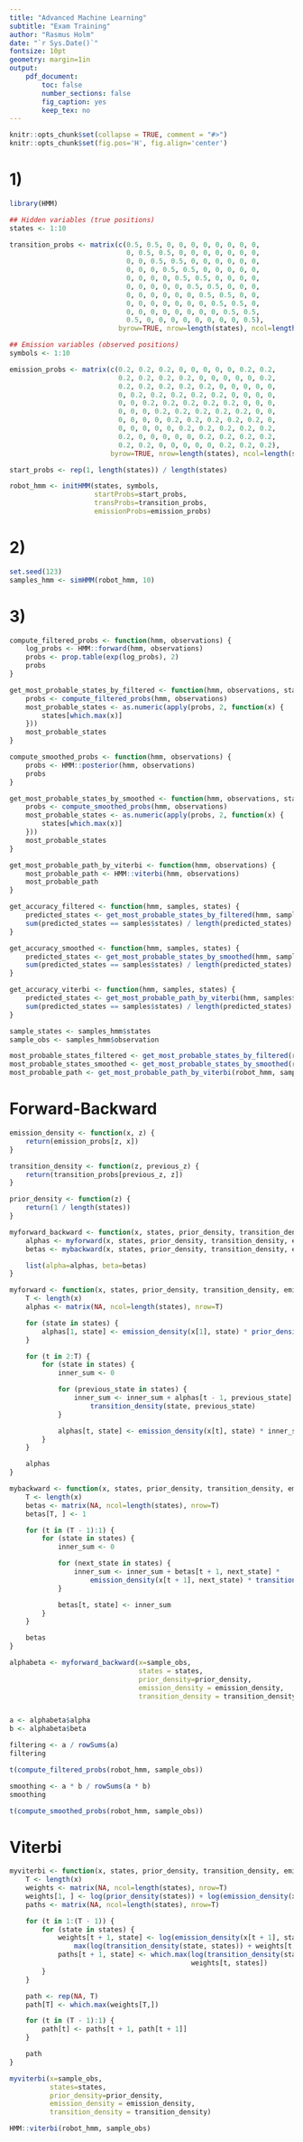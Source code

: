 ```yaml
---
title: "Advanced Machine Learning"
subtitle: "Exam Training"
author: "Rasmus Holm"
date: "`r Sys.Date()`"
fontsize: 10pt
geometry: margin=1in
output:
    pdf_document:
        toc: false
        number_sections: false
        fig_caption: yes
        keep_tex: no
---
```


```r
knitr::opts_chunk$set(collapse = TRUE, comment = "#>")
knitr::opts_chunk$set(fig.pos='H', fig.align='center')
```

# 1)

```r
library(HMM)

## Hidden variables (true positions)
states <- 1:10

transition_probs <- matrix(c(0.5, 0.5, 0, 0, 0, 0, 0, 0, 0, 0,
                             0, 0.5, 0.5, 0, 0, 0, 0, 0, 0, 0,
                             0, 0, 0.5, 0.5, 0, 0, 0, 0, 0, 0,
                             0, 0, 0, 0.5, 0.5, 0, 0, 0, 0, 0,
                             0, 0, 0, 0, 0.5, 0.5, 0, 0, 0, 0,
                             0, 0, 0, 0, 0, 0.5, 0.5, 0, 0, 0,
                             0, 0, 0, 0, 0, 0, 0.5, 0.5, 0, 0,
                             0, 0, 0, 0, 0, 0, 0, 0.5, 0.5, 0,
                             0, 0, 0, 0, 0, 0, 0, 0, 0.5, 0.5,
                             0.5, 0, 0, 0, 0, 0, 0, 0, 0, 0.5),
                           byrow=TRUE, nrow=length(states), ncol=length(states))

## Emission variables (observed positions)
symbols <- 1:10

emission_probs <- matrix(c(0.2, 0.2, 0.2, 0, 0, 0, 0, 0, 0.2, 0.2,
                           0.2, 0.2, 0.2, 0.2, 0, 0, 0, 0, 0, 0.2,
                           0.2, 0.2, 0.2, 0.2, 0.2, 0, 0, 0, 0, 0,
                           0, 0.2, 0.2, 0.2, 0.2, 0.2, 0, 0, 0, 0,
                           0, 0, 0.2, 0.2, 0.2, 0.2, 0.2, 0, 0, 0,
                           0, 0, 0, 0.2, 0.2, 0.2, 0.2, 0.2, 0, 0,
                           0, 0, 0, 0, 0.2, 0.2, 0.2, 0.2, 0.2, 0,
                           0, 0, 0, 0, 0, 0.2, 0.2, 0.2, 0.2, 0.2,
                           0.2, 0, 0, 0, 0, 0, 0.2, 0.2, 0.2, 0.2,
                           0.2, 0.2, 0, 0, 0, 0, 0, 0.2, 0.2, 0.2),
                         byrow=TRUE, nrow=length(states), ncol=length(states))

start_probs <- rep(1, length(states)) / length(states)

robot_hmm <- initHMM(states, symbols,
                     startProbs=start_probs,
                     transProbs=transition_probs,
                     emissionProbs=emission_probs)
```

# 2)

```r
set.seed(123)
samples_hmm <- simHMM(robot_hmm, 10)
```

# 3)

```r
compute_filtered_probs <- function(hmm, observations) {
    log_probs <- HMM::forward(hmm, observations)
    probs <- prop.table(exp(log_probs), 2)
    probs
}

get_most_probable_states_by_filtered <- function(hmm, observations, states) {
    probs <- compute_filtered_probs(hmm, observations)
    most_probable_states <- as.numeric(apply(probs, 2, function(x) {
        states[which.max(x)]
    }))
    most_probable_states
}

compute_smoothed_probs <- function(hmm, observations) {
    probs <- HMM::posterior(hmm, observations)
    probs
}

get_most_probable_states_by_smoothed <- function(hmm, observations, states) {
    probs <- compute_smoothed_probs(hmm, observations)
    most_probable_states <- as.numeric(apply(probs, 2, function(x) {
        states[which.max(x)]
    }))
    most_probable_states
}

get_most_probable_path_by_viterbi <- function(hmm, observations) {
    most_probable_path <- HMM::viterbi(hmm, observations)
    most_probable_path
}

get_accuracy_filtered <- function(hmm, samples, states) {
    predicted_states <- get_most_probable_states_by_filtered(hmm, samples$observation, states)
    sum(predicted_states == samples$states) / length(predicted_states)
}

get_accuracy_smoothed <- function(hmm, samples, states) {
    predicted_states <- get_most_probable_states_by_smoothed(hmm, samples$observation, states)
    sum(predicted_states == samples$states) / length(predicted_states)
}

get_accuracy_viterbi <- function(hmm, samples, states) {
    predicted_states <- get_most_probable_path_by_viterbi(hmm, samples$observation)
    sum(predicted_states == samples$states) / length(predicted_states)
}

sample_states <- samples_hmm$states
sample_obs <- samples_hmm$observation

most_probable_states_filtered <- get_most_probable_states_by_filtered(robot_hmm, sample_obs, states)
most_probable_states_smoothed <- get_most_probable_states_by_smoothed(robot_hmm, sample_obs, states)
most_probable_path <- get_most_probable_path_by_viterbi(robot_hmm, sample_obs)
```

\newpage

# Forward-Backward

```r
emission_density <- function(x, z) {
    return(emission_probs[z, x])
}

transition_density <- function(z, previous_z) {
    return(transition_probs[previous_z, z])
}

prior_density <- function(z) {
    return(1 / length(states))
}

myforward_backward <- function(x, states, prior_density, transition_density, emission_density) {
    alphas <- myforward(x, states, prior_density, transition_density, emission_density)
    betas <- mybackward(x, states, prior_density, transition_density, emission_density)

    list(alpha=alphas, beta=betas)
}

myforward <- function(x, states, prior_density, transition_density, emission_density) {
    T <- length(x)
    alphas <- matrix(NA, ncol=length(states), nrow=T)

    for (state in states) {
        alphas[1, state] <- emission_density(x[1], state) * prior_density(state)
    }

    for (t in 2:T) {
        for (state in states) {
            inner_sum <- 0

            for (previous_state in states) {
                inner_sum <- inner_sum + alphas[t - 1, previous_state] *
                    transition_density(state, previous_state)
            }

            alphas[t, state] <- emission_density(x[t], state) * inner_sum
        }
    }

    alphas
}

mybackward <- function(x, states, prior_density, transition_density, emission_density) {
    T <- length(x)
    betas <- matrix(NA, ncol=length(states), nrow=T)
    betas[T, ] <- 1

    for (t in (T - 1):1) {
        for (state in states) {
            inner_sum <- 0

            for (next_state in states) {
                inner_sum <- inner_sum + betas[t + 1, next_state] *
                    emission_density(x[t + 1], next_state) * transition_density(next_state, state)
            }

            betas[t, state] <- inner_sum
        }
    }

    betas
}

alphabeta <- myforward_backward(x=sample_obs,
                                states = states,
                                prior_density=prior_density,
                                emission_density = emission_density,
                                transition_density = transition_density)


a <- alphabeta$alpha
b <- alphabeta$beta

filtering <- a / rowSums(a)
filtering

t(compute_filtered_probs(robot_hmm, sample_obs))

smoothing <- a * b / rowSums(a * b)
smoothing

t(compute_smoothed_probs(robot_hmm, sample_obs))
```

\newpage

# Viterbi

```r
myviterbi <- function(x, states, prior_density, transition_density, emission_density) {
    T <- length(x)
    weights <- matrix(NA, ncol=length(states), nrow=T)
    weights[1, ] <- log(prior_density(states)) + log(emission_density(x[1], states))
    paths <- matrix(NA, ncol=length(states), nrow=T)

    for (t in 1:(T - 1)) {
        for (state in states) {
            weights[t + 1, state] <- log(emission_density(x[t + 1], state)) +
                max(log(transition_density(state, states)) + weights[t, states])
            paths[t + 1, state] <- which.max(log(transition_density(state, states)) +
                                             weights[t, states])
        }
    }

    path <- rep(NA, T)
    path[T] <- which.max(weights[T,])

    for (t in (T - 1):1) {
        path[t] <- paths[t + 1, path[t + 1]]
    }

    path
}

myviterbi(x=sample_obs,
          states=states,
          prior_density=prior_density,
          emission_density = emission_density,
          transition_density = transition_density)

HMM::viterbi(robot_hmm, sample_obs)
```
